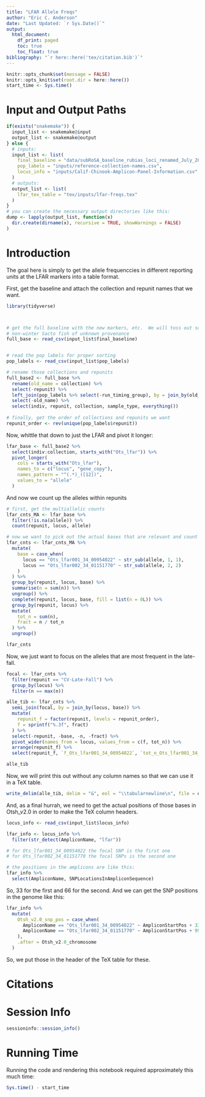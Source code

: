```yaml
---
title: "LFAR Allele Freqs"
author: "Eric C. Anderson"
date: "Last Updated: `r Sys.Date()`"
output:
  html_document:
    df_print: paged
    toc: true
    toc_float: true
bibliography: "`r here::here('tex/citation.bib')`"
---
```


```r
knitr::opts_chunk$set(message = FALSE)
knitr::opts_knit$set(root.dir = here::here())
start_time <- Sys.time()
```

# Input and Output Paths

```r
if(exists("snakemake")) {
  input_list <- snakemake@input
  output_list <- snakemake@output
} else {
  # inputs:
  input_list <- list(
    final_baseline = "data/subRoSA_baseline_rubias_loci_renamed_July_2024.csv.gz",
    pop_labels = "inputs/reference-collection-names.csv",
    locus_info = "inputs/Calif-Chinook-Amplicon-Panel-Information.csv"
  )
  # outputs:
  output_list <- list(
    lfar_tex_table = "tex/inputs/lfar-freqs.tex"
  )
}
# you can create the necessary output directories like this:
dump <- lapply(output_list, function(x)
  dir.create(dirname(x), recursive = TRUE, showWarnings = FALSE)
)
```



# Introduction

The goal here is simply to get the allele frequenccies in different reporting units
at the LFAR markers into a table format.  


First, get the baseline and attach the collection and repunit names that we want.
```r
library(tidyverse)



# get the full baseline with the new markers, etc.  We will toss out some
# non-winter Sacto fish of unknown provenance
full_base <- read_csv(input_list$final_baseline)


# read the pop labels for proper sorting
pop_labels <- read_csv(input_list$pop_labels)

# rename those collections and repunits
full_base2 <- full_base %>%
  rename(old_name = collection) %>%
  select(-repunit) %>%
  left_join(pop_labels %>% select(-run_timing_group), by = join_by(old_name)) %>%
  select(-old_name) %>%
  select(indiv, repunit, collection, sample_type, everything())
  
# finally, get the order of collections and repunits we want
repunit_order <- rev(unique(pop_labels$repunit))
```

Now, whittle that down to just the LFAR and pivot it longer:
```r
lfar_base <- full_base2 %>%
  select(indiv:collection, starts_with("Ots_lfar")) %>%
  pivot_longer(
    cols = starts_with("Ots_lfar"), 
    names_to = c("locus", "gene_copy"),
    names_pattern = "^(.*)_([12])",
    values_to = "allele"
  )
```

And now we count up the alleles within repunits
```r
# first, get the multiallelic counts
lfar_cnts_MA <- lfar_base %>%
  filter(!is.na(allele)) %>%
  count(repunit, locus, allele)

# now we want to pick out the actual bases that are relevant and count the up
lfar_cnts <- lfar_cnts_MA %>%
  mutate(
    base = case_when(
      locus == "Ots_lfar001_34_00954022" ~ str_sub(allele, 1, 1),
      locus == "Ots_lfar002_34_01151770" ~ str_sub(allele, 2, 2)
    )
  ) %>%
  group_by(repunit, locus, base) %>%
  summarise(n = sum(n)) %>%
  ungroup() %>%
  complete(repunit, locus, base, fill = list(n = 0L)) %>%
  group_by(repunit, locus) %>%
  mutate(
    tot_n = sum(n),
    fract = n / tot_n
  ) %>%
  ungroup()

lfar_cnts
```

Now, we just want to focus on the alleles that are most frequent in the late-fall.
```r
focal <- lfar_cnts %>%
  filter(repunit == "CV-Late-Fall") %>%
  group_by(locus) %>%
  filter(n == max(n))

alle_tib <- lfar_cnts %>%
  semi_join(focal, by = join_by(locus, base)) %>%
  mutate(
    repunit_f = factor(repunit, levels = repunit_order),
    f = sprintf("%.3f", fract)
  ) %>%
  select(-repunit, -base, -n, -fract) %>%
  pivot_wider(names_from = locus, values_from = c(f, tot_n)) %>%
  arrange(repunit_f) %>%
  select(repunit_f, `f_Ots_lfar001_34_00954022`, `tot_n_Ots_lfar001_34_00954022`, `f_Ots_lfar002_34_01151770`, `tot_n_Ots_lfar002_34_01151770`)

alle_tib
```


Now, we will print this out without any column names so that we can use it in a TeX table.
```r
write_delim(alle_tib, delim = "&", eol = "\\tabularnewline\n", file = output_list$lfar_tex_table, col_names = FALSE)
```


And, as a final hurrah, we need to get the actual positions of those bases in Otsh_v2.0
in order to make the TeX column headers.

```r
locus_info <- read_csv(input_list$locus_info)

lfar_info <- locus_info %>%
  filter(str_detect(AmpliconName, "lfar"))

# for Ots_lfar001_34_00954022 the focal SNP is the first one
# for Ots_lfar002_34_01151770 the focal SNPs is the second one

# the positions in the amplicons are like this:
lfar_info %>%
  select(AmpliconName, SNPLocationsInAmpliconSequence)
```


So, 33 for the first and 66 for the second. And we can get the SNP positions
in the genome like this:
```r
lfar_info %>%
  mutate(
    Otsh_v2.0_snp_pos = case_when(
      AmpliconName == "Ots_lfar001_34_00954022" ~ AmpliconStartPos + 33 - 1,
      AmpliconName == "Ots_lfar002_34_01151770" ~ AmpliconStartPos + 99 - 1
    ),
    .after = Otsh_v2.0_chromosome
  )
```

So, we put those in the header of the TeX table for these.


# Citations

::: {#refs}
:::

# Session Info

```r
sessioninfo::session_info()
```

# Running Time

Running the code and rendering this notebook required approximately this much time:

```r
Sys.time() - start_time
```
